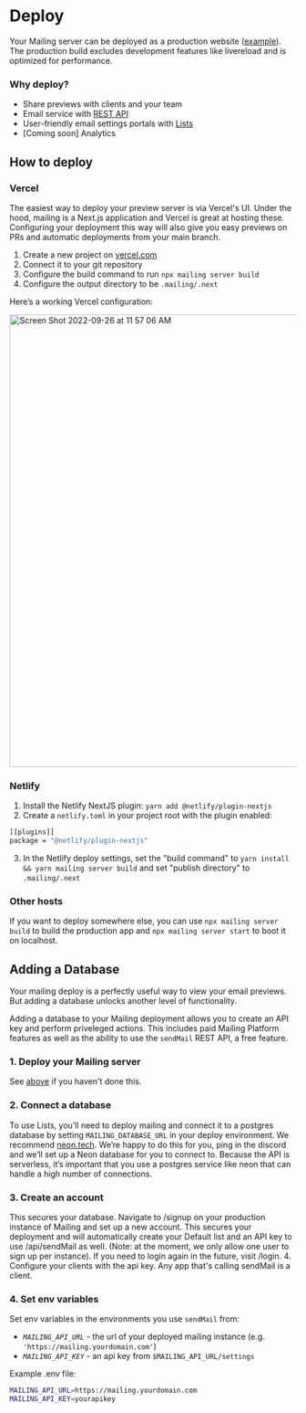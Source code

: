 # Deploy

Your Mailing server can be deployed as a production website ([example](http://demo.mailing.run/previews/Welcome/preview)). The production build excludes development features like livereload and is optimized for performance.

### Why deploy?

- Share previews with clients and your team
- Email service with [REST API](/docs#rest-api)
- User-friendly email settings portals with [Lists](/docs/lists)
- [Coming soon] Analytics

## How to deploy

### Vercel

The easiest way to deploy your preview server is via Vercel's UI. Under the hood, mailing is a Next.js application and Vercel is great at hosting these. Configuring your deployment this way will also give you easy previews on PRs and automatic deployments from your main branch.

1. Create a new project on [vercel.com](https://vercel.com/)
2. Connect it to your git repository
3. Configure the build command to run `npx mailing server build`
4. Configure the output directory to be `.mailing/.next`

Here’s a working Vercel configuration:

<img
  width="793"
  alt="Screen Shot 2022-09-26 at 11 57 06 AM"
  src="https://user-images.githubusercontent.com/282016/192357879-a19ec556-00c3-49b6-883c-6ae55e8eff7f.png"
/>

### Netlify

1. Install the Netlify NextJS plugin: `yarn add @netlify/plugin-nextjs`
2. Create a `netlify.toml` in your project root with the plugin enabled:

```bash netlify.toml
[[plugins]]
package = "@netlify/plugin-nextjs"
```

3. In the Netlify deploy settings, set the "build command" to `yarn install && yarn mailing server build` and set "publish directory" to `.mailing/.next`

### Other hosts

If you want to deploy somewhere else, you can use `npx mailing server build` to build the production app and `npx mailing server start` to boot it on localhost.

## Adding a Database

Your mailing deploy is a perfectly useful way to view your email previews. But adding a database unlocks another level of functionality.

Adding a database to your Mailing deployment allows you to create an API key and perform priveleged actions. This includes paid Mailing Platform features as well as the ability to use the `sendMail` REST API, a free feature.

### 1. Deploy your Mailing server

See [above](/docs/deploy#how-to-deploy) if you haven't done this.

### 2. Connect a database

To use Lists, you’ll need to deploy mailing and connect
it to a postgres database by setting `MAILING_DATABASE_URL`
in your deploy environment. We recommend [neon.tech](https://neon.tech).
We’re happy to do this for you, ping in the discord and
we’ll set up a Neon database for you to connect to.
Because the API is serverless, it’s important that you use
a postgres service like neon that can handle a high number of connections.

### 3. Create an account

This secures your database. Navigate to /signup on your production instance of Mailing and set up a new account. This secures your deployment and will automatically create your Default list and an API key to use /api/sendMail as well. (Note: at the moment, we only allow one user to sign up per instance). If you need to login again in the future, visit /login. 4. Configure your clients with the api key. Any app that's calling sendMail is a client.

### 4. Set env variables

Set env variables in the environments you use `sendMail` from:

- _`MAILING_API_URL`_ - the url of your deployed mailing instance (e.g. `'https://mailing.yourdomain.com'`)
- _`MAILING_API_KEY`_ - an api key from `$MAILING_API_URL/settings`

Example .env file:

```bash .env
MAILING_API_URL=https://mailing.yourdomain.com
MAILING_API_KEY=yourapikey
```
